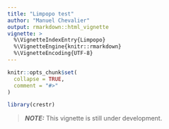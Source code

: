 ```yaml
---
title: "Limpopo test"
author: "Manuel Chevalier"
output: rmarkdown::html_vignette
vignette: >
  %\VignetteIndexEntry{Limpopo}
  %\VignetteEngine{knitr::rmarkdown}
  %\VignetteEncoding{UTF-8}
---
```


```r
knitr::opts_chunk$set(
  collapse = TRUE,
  comment = "#>"
)
```

```r
library(crestr)
```



> **_NOTE:_**  This vignette is still under development.
